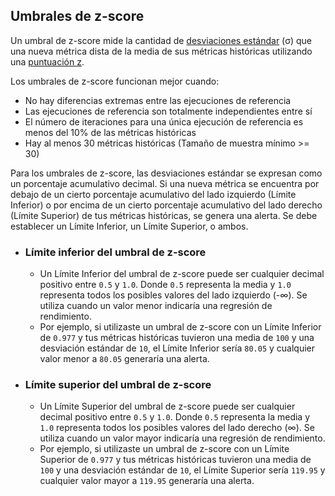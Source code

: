 ## Umbrales de z-score

Un umbral de z-score mide la cantidad de [desviaciones estándar](https://es.wikipedia.org/wiki/Desviaci%C3%B3n_t%C3%ADpica) (σ)
que una nueva métrica dista de la media de sus métricas históricas utilizando una [puntuación z](https://es.wikipedia.org/wiki/Estandarizaci%C3%B3n_(estad%C3%ADstica)).

Los umbrales de z-score funcionan mejor cuando:

- No hay diferencias extremas entre las ejecuciones de referencia
- Las ejecuciones de referencia son totalmente independientes entre sí
- El número de iteraciones para una única ejecución de referencia es menos del 10% de las métricas históricas
- Hay al menos 30 métricas históricas (Tamaño de muestra mínimo >= 30)

Para los umbrales de z-score, las desviaciones estándar se expresan como un porcentaje acumulativo decimal. Si una nueva métrica se encuentra por debajo de un cierto porcentaje acumulativo del lado izquierdo (Límite Inferior) o por encima de un cierto porcentaje acumulativo del lado derecho (Límite Superior) de tus métricas históricas, se genera una alerta. Se debe establecer un Límite Inferior, un Límite Superior, o ambos.

- ### Límite inferior del umbral de z-score
  - Un Límite Inferior del umbral de z-score puede ser cualquier decimal positivo entre `0.5` y `1.0`. Donde `0.5` representa la media y `1.0` representa todos los posibles valores del lado izquierdo (-∞). Se utiliza cuando un valor menor indicaría una regresión de rendimiento.
  - Por ejemplo, si utilizaste un umbral de z-score con un Límite Inferior de `0.977` y tus métricas históricas tuvieron una media de `100` y una desviación estándar de `10`, el Límite Inferior sería `80.05` y cualquier valor menor a `80.05` generaría una alerta.
- ### Límite superior del umbral de z-score
  - Un Límite Superior del umbral de z-score puede ser cualquier decimal positivo entre `0.5` y `1.0`. Donde `0.5` representa la media y `1.0` representa todos los posibles valores del lado derecho (∞). Se utiliza cuando un valor mayor indicaría una regresión de rendimiento.
  - Por ejemplo, si utilizaste un umbral de z-score con un Límite Superior de `0.977` y tus métricas históricas tuvieron una media de `100` y una desviación estándar de `10`, el Límite Superior sería `119.95` y cualquier valor mayor a `119.95` generaría una alerta.